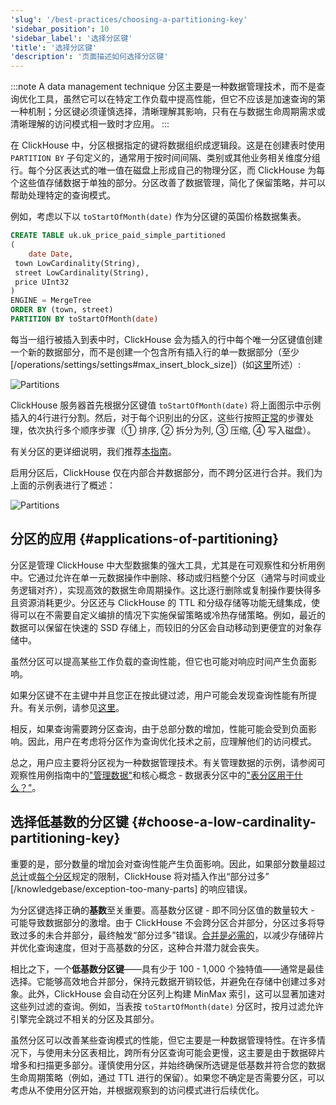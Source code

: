 ```yaml
---
'slug': '/best-practices/choosing-a-partitioning-key'
'sidebar_position': 10
'sidebar_label': '选择分区键'
'title': '选择分区键'
'description': '页面描述如何选择分区键'
---
```



:::note A data management technique
分区主要是一种数据管理技术，而不是查询优化工具，虽然它可以在特定工作负载中提高性能，但它不应该是加速查询的第一种机制；分区键必须谨慎选择，清晰理解其影响，只有在与数据生命周期需求或清晰理解的访问模式相一致时才应用。
:::

在 ClickHouse 中，分区根据指定的键将数据组织成逻辑段。这是在创建表时使用 `PARTITION BY` 子句定义的，通常用于按时间间隔、类别或其他业务相关维度分组行。每个分区表达式的唯一值在磁盘上形成自己的物理分区，而 ClickHouse 为每个这些值存储数据于单独的部分。分区改善了数据管理，简化了保留策略，并可以帮助处理特定的查询模式。

例如，考虑以下以 `toStartOfMonth(date)` 作为分区键的英国价格数据集表。

```sql
CREATE TABLE uk.uk_price_paid_simple_partitioned
(
    date Date,
 town LowCardinality(String),
 street LowCardinality(String),
 price UInt32
)
ENGINE = MergeTree
ORDER BY (town, street)
PARTITION BY toStartOfMonth(date)
```

每当一组行被插入到表中时，ClickHouse 会为插入的行中每个唯一分区键值创建一个新的数据部分，而不是创建一个包含所有插入行的单一数据部分（至少 [/operations/settings/settings#max_insert_block_size]）(如[这里](/parts)所述）:

<Image img={partitions} size="lg" alt="Partitions" />

ClickHouse 服务器首先根据分区键值 `toStartOfMonth(date)` 将上面图示中示例插入的4行进行分割。然后，对于每个识别出的分区，这些行按照[正常](/parts)的步骤处理，依次执行多个顺序步骤（① 排序, ② 拆分为列, ③ 压缩, ④ 写入磁盘）。

有关分区的更详细说明，我们推荐[本指南](/partitions)。

启用分区后，ClickHouse 仅在内部合并数据部分，而不跨分区进行合并。我们为上面的示例表进行了概述：

<Image img={merges_with_partitions} size="md" alt="Partitions" />

## 分区的应用 {#applications-of-partitioning}

分区是管理 ClickHouse 中大型数据集的强大工具，尤其是在可观察性和分析用例中。它通过允许在单一元数据操作中删除、移动或归档整个分区（通常与时间或业务逻辑对齐），实现高效的数据生命周期操作。这比逐行删除或复制操作要快得多且资源消耗更少。分区还与 ClickHouse 的 TTL 和分级存储等功能无缝集成，使得可以在不需要自定义编排的情况下实施保留策略或冷热存储策略。例如，最近的数据可以保留在快速的 SSD 存储上，而较旧的分区会自动移动到更便宜的对象存储中。

虽然分区可以提高某些工作负载的查询性能，但它也可能对响应时间产生负面影响。

如果分区键不在主键中并且您正在按此键过滤，用户可能会发现查询性能有所提升。有关示例，请参见[这里](/partitions#query-optimization)。

相反，如果查询需要跨分区查询，由于总部分数的增加，性能可能会受到负面影响。因此，用户在考虑将分区作为查询优化技术之前，应理解他们的访问模式。

总之，用户应主要将分区视为一种数据管理技术。有关管理数据的示例，请参阅可观察性用例指南中的["管理数据"](/observability/managing-data)和核心概念 - 数据表分区中的["表分区用于什么？"](/partitions#data-management)。

## 选择低基数的分区键 {#choose-a-low-cardinality-partitioning-key}

重要的是，部分数量的增加会对查询性能产生负面影响。因此，如果部分数量超过[总计](/operations/settings/merge-tree-settings#max_parts_in_total)或[每个分区](/operations/settings/merge-tree-settings#parts_to_throw_insert)规定的限制，ClickHouse 将对插入作出“部分过多” [/knowledgebase/exception-too-many-parts] 的响应错误。

为分区键选择正确的**基数**至关重要。高基数分区键 - 即不同分区值的数量较大 - 可能导致数据部分的激增。由于 ClickHouse 不会跨分区合并部分，分区过多将导致过多的未合并部分，最终触发“部分过多”错误。[合并是必需的](/merges)，以减少存储碎片并优化查询速度，但对于高基数的分区，这种合并潜力就会丧失。

相比之下，一个**低基数分区键**——具有少于 100 - 1,000 个独特值——通常是最佳选择。它能够高效地合并部分，保持元数据开销较低，并避免在存储中创建过多对象。此外，ClickHouse 会自动在分区列上构建 MinMax 索引，这可以显著加速对这些列过滤的查询。例如，当表按 `toStartOfMonth(date)` 分区时，按月过滤允许引擎完全跳过不相关的分区及其部分。

虽然分区可以改善某些查询模式的性能，但它主要是一种数据管理特性。在许多情况下，与使用未分区表相比，跨所有分区查询可能会更慢，这主要是由于数据碎片增多和扫描更多部分。谨慎使用分区，并始终确保所选键是低基数并符合您的数据生命周期策略（例如，通过 TTL 进行的保留）。如果您不确定是否需要分区，可以考虑从不使用分区开始，并根据观察到的访问模式进行后续优化。

